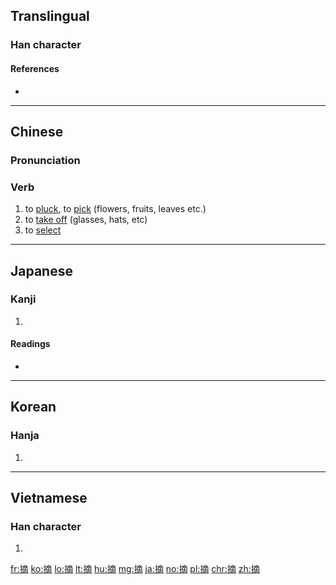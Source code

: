 ==Translingual==

===Han character===
{{Han char|rn=64|rad=手|as=11|sn=14|four=50027|canj=QYCB|ids=⿰扌啇}}

====References====
* {{Han ref|kx=0449.320|dkj=12582|dj=0800.170|hdz=31949.010|uh=6458|ud=25688|bh=BA4B|bd=47691}}

----

==Chinese==
{{zh-forms}}

===Pronunciation===
{{zh-pron
|m=zhāi|ma=Zh-zhai.ogg
|c=zaak6
|h=pfs=chak
|md=
|mn=tiah
|w=
|mc=y
|oc=y
|cat=v
}}

===Verb===
{{zh-verb}}

# to [[pluck]], to [[pick]] (flowers, fruits, leaves etc.)
# to [[take off]] (glasses, hats, etc)
# to [[select]]

----

==Japanese==

===Kanji===
{{ja-kanji|grade=c|rs=手11}}

# {{defn|lang=ja|sort=手11}}

====Readings====
* {{ja-readings|on=[[てき]] (teki), [[たく]] (taku), [[ちゃく]] (chaku)|kun=[[つむ]] (tsumu), [[ひろう]] (hirou), [[あばく]] (abaku)}}

----

==Korean==

===Hanja===
{{ko-hanja|hangeul=적|eumhun=|rv=jeok|mr=chŏk|y=cek}}

# {{defn|lang=ko|sort=手11}}

----

==Vietnamese==

===Han character===
{{vi-hantu|[[trích]]|rs=手11}}

# {{defn|lang=vi|sort=手11}}

[[fr:摘]]
[[ko:摘]]
[[lo:摘]]
[[lt:摘]]
[[hu:摘]]
[[mg:摘]]
[[ja:摘]]
[[no:摘]]
[[pl:摘]]
[[chr:摘]]
[[zh:摘]]